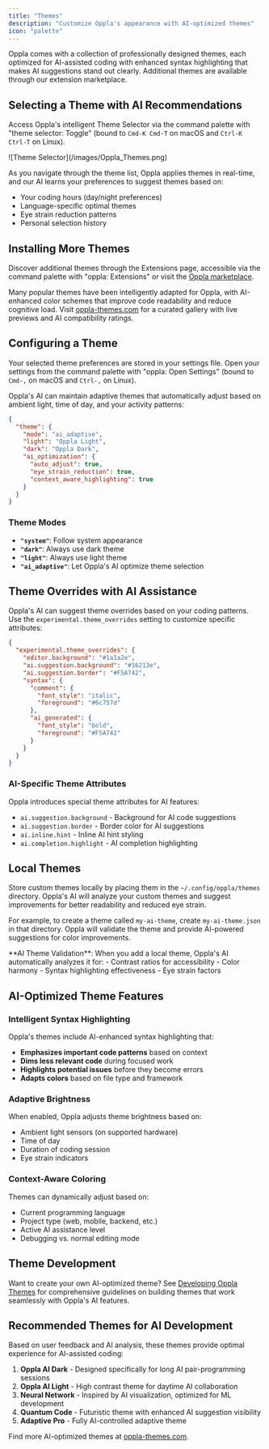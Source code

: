 ```yaml
---
title: "Themes"
description: "Customize Oppla's appearance with AI-optimized themes"
icon: "palette"
---
```


Oppla comes with a collection of professionally designed themes, each optimized for AI-assisted coding with enhanced syntax highlighting that makes AI suggestions stand out clearly. Additional themes are available through our extension marketplace.

## Selecting a Theme with AI Recommendations

Access Oppla's intelligent Theme Selector via the command palette with "theme selector: Toggle" (bound to `Cmd-K Cmd-T` on macOS and `Ctrl-K Ctrl-T` on Linux).

<Note>
  ![Theme Selector](/images/Oppla_Themes.png)
</Note>

As you navigate through the theme list, Oppla applies themes in real-time, and our AI learns your preferences to suggest themes based on:
- Your coding hours (day/night preferences)
- Language-specific optimal themes
- Eye strain reduction patterns
- Personal selection history

## Installing More Themes

Discover additional themes through the Extensions page, accessible via the command palette with "oppla: Extensions" or visit the [Oppla marketplace](https://oppla.ai/extensions).

Many popular themes have been intelligently adapted for Oppla, with AI-enhanced color schemes that improve code readability and reduce cognitive load. Visit [oppla-themes.com](https://oppla-themes.com) for a curated gallery with live previews and AI compatibility ratings.

## Configuring a Theme

Your selected theme preferences are stored in your settings file. Open your settings from the command palette with "oppla: Open Settings" (bound to `Cmd-,` on macOS and `Ctrl-,` on Linux).

Oppla's AI can maintain adaptive themes that automatically adjust based on ambient light, time of day, and your activity patterns:

```json
{
  "theme": {
    "mode": "ai_adaptive",
    "light": "Oppla Light",
    "dark": "Oppla Dark",
    "ai_optimization": {
      "auto_adjust": true,
      "eye_strain_reduction": true,
      "context_aware_highlighting": true
    }
  }
}
```

### Theme Modes

- **`"system"`**: Follow system appearance
- **`"dark"`**: Always use dark theme
- **`"light"`**: Always use light theme
- **`"ai_adaptive"`**: Let Oppla's AI optimize theme selection

## Theme Overrides with AI Assistance

Oppla's AI can suggest theme overrides based on your coding patterns. Use the `experimental.theme_overrides` setting to customize specific attributes:

```json
{
  "experimental.theme_overrides": {
    "editor.background": "#1a1a2e",
    "ai.suggestion.background": "#16213e",
    "ai.suggestion.border": "#F5A742",
    "syntax": {
      "comment": {
        "font_style": "italic",
        "foreground": "#6c757d"
      },
      "ai_generated": {
        "font_style": "bold",
        "foreground": "#F5A742"
      }
    }
  }
}
```

### AI-Specific Theme Attributes

Oppla introduces special theme attributes for AI features:
- `ai.suggestion.background` - Background for AI code suggestions
- `ai.suggestion.border` - Border color for AI suggestions
- `ai.inline.hint` - Inline AI hint styling
- `ai.completion.highlight` - AI completion highlighting

## Local Themes

Store custom themes locally by placing them in the `~/.config/oppla/themes` directory. Oppla's AI will analyze your custom themes and suggest improvements for better readability and reduced eye strain.

For example, to create a theme called `my-ai-theme`, create `my-ai-theme.json` in that directory. Oppla will validate the theme and provide AI-powered suggestions for color improvements.

<Info>
**AI Theme Validation**: When you add a local theme, Oppla's AI automatically analyzes it for:
- Contrast ratios for accessibility
- Color harmony
- Syntax highlighting effectiveness
- Eye strain factors
</Info>

## AI-Optimized Theme Features

### Intelligent Syntax Highlighting

Oppla's themes include AI-enhanced syntax highlighting that:
- **Emphasizes important code patterns** based on context
- **Dims less relevant code** during focused work
- **Highlights potential issues** before they become errors
- **Adapts colors** based on file type and framework

### Adaptive Brightness

When enabled, Oppla adjusts theme brightness based on:
- Ambient light sensors (on supported hardware)
- Time of day
- Duration of coding session
- Eye strain indicators

### Context-Aware Coloring

Themes can dynamically adjust based on:
- Current programming language
- Project type (web, mobile, backend, etc.)
- Active AI assistance level
- Debugging vs. normal editing mode

## Theme Development

Want to create your own AI-optimized theme? See [Developing Oppla Themes](../extensions/themes.mdx) for comprehensive guidelines on building themes that work seamlessly with Oppla's AI features.

## Recommended Themes for AI Development

Based on user feedback and AI analysis, these themes provide optimal experience for AI-assisted coding:

1. **Oppla AI Dark** - Designed specifically for long AI pair-programming sessions
2. **Oppla AI Light** - High contrast theme for daytime AI collaboration
3. **Neural Network** - Inspired by AI visualization, optimized for ML development
4. **Quantum Code** - Futuristic theme with enhanced AI suggestion visibility
5. **Adaptive Pro** - Fully AI-controlled adaptive theme

Find more AI-optimized themes at [oppla-themes.com](https://oppla-themes.com).